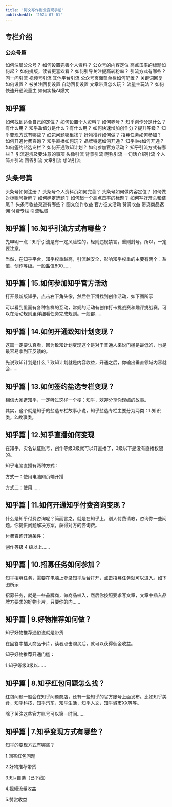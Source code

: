 ```yaml
---
title: '阿文写作副业变现手册'
publishedAt: '2024-07-01'
---
```


## 专栏介绍

### 公众号篇
如何注册公众号？
如何设置完善个人资料？
公众号的内容定位
高点击率的标题如何起？
如何排版，读者更喜欢看？
如何引导关注提高转粉率？
引流方式有哪些？
问一问引流
视频号引流
其他平台引流
公众号页面菜单栏如何配置？
关键词回复如何设置？
被关注回复设置
自动回复设置
文章带货怎么玩？
流量主玩法？
如何快速开通流量主
如何实操AI爆文

## 知乎篇
如何找到适合自己的定位？
如何设置个人资料？
如何养号？
知乎创作分是什么？有什么用？
知乎盐值分是什么？有什么用？
如何快速增加创作分？提升等级？
知乎变现方式有哪些？
红包问题哪里找？
好物推荐如何做？
招募任务如何参加？
如何开通付费咨询？
知乎直播如何玩？
品牌特邀如何开通？
知乎live如何开通？
如何签约盐选专栏？
如何开通致知计划？
如何参加官方活动？
知乎引流方式有哪些？
引流避坑及要注意的事项
头像引流
背景引流
昵称引流
一句话介绍引流
个人简介引流
回答引流
文章引流
想法引流

## 头条号篇
头条号如何注册？
头条号个人资料页如何完善？
头条号如何做内容定位？
如何做对标账号拆解？
如何确定选题？
如何起一个高点击率的标题？
如何写好开头和结尾？
头条号收益渠道有哪些？
图文创作收益
官方征文活动
赞赏收益
带货商品返佣
付费专栏
引流私域

## 知乎篇 | 16.知乎引流方式有哪些？
先申明一点：知乎引流是有一定风险性的，轻则违规禁言，重则封号。所以，一定要注意。

当然，在知乎平台，知乎权重越高，引流越安全，影响知乎权重的主要有两个：盐值，创作等级。一般盐值800......

## 知乎篇 | 15.如何参加知乎官方活动
打开最新版知乎，点击右下角头像，然后往下滑找到创作活动，如下图所示

 可以看到里面有各种各样的互动，常规的活动有创作打卡挑战赛和趣评挑战赛，可以在活动规则里详细看任务完成规则。一般都......

## 知乎篇 | 14.如何开通致知计划变现？
这篇一定要认真看，因为致知计划变现这个是对于普通人来说门槛是最低的，也是最容易拿到正反馈的。

先说致知计划是什么？致知计划就是内容收益，开通之后，你输出垂直领域内容就会......

## 知乎篇 | 13.如何签约盐选专栏变现？
相信大家逛知乎，一定听过这样一个梗：知乎，欢迎分享你现编的故事。

其实，这个就是知乎的盐选专栏故事小说，知乎盐选专栏主要分为两类：1.知识类，2.故事类。

## 知乎篇 | 12.知乎直播如何变现
在知乎，实名认证账号，创作等级3级就可以开直播了，3级以下是没有直播权限的。

知乎电脑直播有两种方式：

方式一：使用电脑网页端开播

方式二：使用......

## 知乎篇 | 11.如何开通知乎付费咨询变现？
什么是知乎付费咨询呢？简而言之，就是在知乎上，别人付费请教，咨询你一些问题。你提供问题解决方案，获得对方的咨询费。

付费咨询开通条件：

创作等级 4 级以上......

## 知乎篇 | 10.招募任务如何参加？
知乎招募任务，需要在电脑上登录知乎后台打开，点击招募任务就可以进入。如下图所示

招募任务，就是一些品牌商，做商品植入，然后你按照要求写文章，文章中插入品牌方要求的好物卡片，只要你的内......

## 知乎篇 | 9.好物推荐如何做？
知乎好物推荐通俗说就是带货

在回答中插入商品卡片，读者点击购买后，就可以获得佣金收益。

知乎好物推荐开通门槛：

1.知乎等级3级以......

## 知乎篇 | 8.知乎红包问题怎么找？
红包问题一般会在知乎问题商店，还有一些知乎的官方账号上面发布。比如知乎美食，知乎科技，知乎汽车，知乎生活，知乎人文，知乎城市XX等等。

除了关注这些官方账号可以第一时间......

## 知乎篇 | 7.知乎变现方式有哪些？
知乎的变现方式有哪些？

1.回答红包问题

2.好物推荐带货

3.知+自选（已下线）

4.视频流量收益

5.赞赏收益